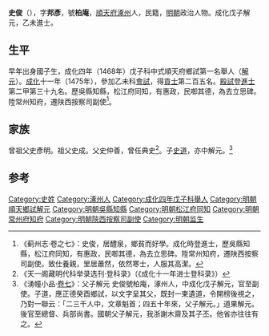 '''史俊'''（{{bd|1443年||？}}），字'''邦彥'''，號'''柏庵'''，[[順天府|順天府]][[涿州|涿州]]人，民籍，[[明朝|明朝]]政治人物。成化戊子解元，乙未進士。

== 生平 ==
早年出身國子生，成化四年（1468年）戊子科中式順天府鄉試第一名舉人（[[解元|解元]]）。[[成化|成化]]十一年（1475年），參加乙未科[[會試|會試]]，得[[貢士|貢士]]第二百五名。[[殿試|殿試]]登[[進士|進士]]第二甲第三十九名。歷吳縣知縣，松江府同知，有惠政，民啣其德，為去立思碑。陞常州知府，遷陕西按察司副使<ref>《蓟州志·卷之七》：史俊，居醴泉，鄉貧而好學。成化時登進士，歷吳縣知縣，松江府同知，有惠政，民啣其德，為去立思碑。陞常州知府，遷陕西按察司副使。致仕養親，里居蕭然，依然寒士，人服其高潔。</ref>。

==家族==
曾祖父史彥明。祖父史成。父史仲善，曾任典史<ref>《天一阁藏明代科举录选刊·登科录》（《成化十一年进士登科录》）</ref>。子[[史道|史道]]，亦中解元。<ref>《湧幢小品·[[s:湧幢小品/07|卷七]]》：父子解元 史俊號柏庵，涿州人，中成化戊子解元，官至副使。子道，應正德癸酉鄉試，以文字呈其父，既封一柬遺道，令開榜後視之，乃對一聯云：「二三千人中，文章魁首；四五十年來，父子解元。」道果解元。後官至總督、兵部尚書。國朝父子解元，我浙謝木齋及其子丕。他省亦往往有之。</ref>

==参考==
{{reflist}}

{{成化十一年乙未科殿試金榜}}

{{Authority control}}

{{DEFAULTSORT:Shi史}}
[[Category:史姓|Category:史姓]]
[[Category:涿州人|Category:涿州人]]
[[Category:成化四年戊子科舉人|Category:成化四年戊子科舉人]]
[[Category:明朝順天鄉試解元|Category:明朝順天鄉試解元]]
[[Category:明朝吳縣知縣|Category:明朝吳縣知縣]]
[[Category:明朝松江府同知|Category:明朝松江府同知]]
[[Category:明朝常州府知府|Category:明朝常州府知府]]
[[Category:明朝陝西按察司副使|Category:明朝陝西按察司副使]]
[[Category:明朝监生|Category:明朝监生]]

{{明朝人物小作品}}
